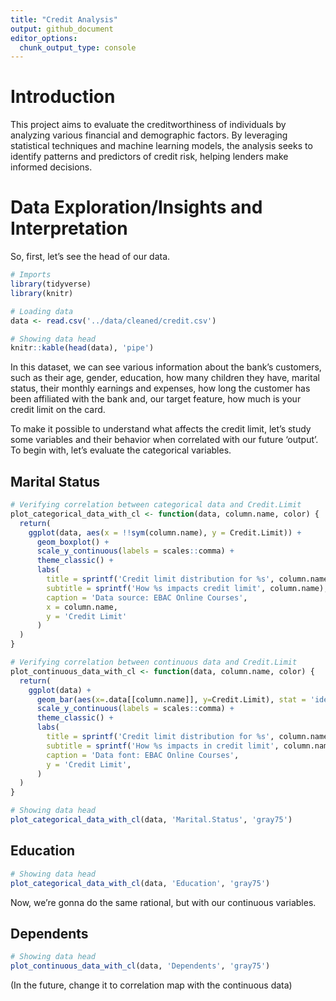 ```yaml
---
title: "Credit Analysis"
output: github_document
editor_options: 
  chunk_output_type: console
---
```

# Introduction
This project aims to evaluate the creditworthiness of individuals by analyzing various financial and demographic factors. By leveraging statistical techniques and machine learning models, the analysis seeks to identify patterns and predictors of credit risk, helping lenders make informed decisions.

# Data Exploration/Insights and Interpretation

So, first, let's see the head of our data.

```r
# Imports
library(tidyverse)
library(knitr)

# Loading data
data <- read.csv('../data/cleaned/credit.csv')
```

```r
# Showing data head
knitr::kable(head(data), 'pipe')
```

In this dataset, we can see various information about the bank's customers, such as their age, gender, education, how many children they have, marital status, their monthly earnings and expenses, how long the customer has been affiliated with the bank and, our target feature, how much is your credit limit on the card.

To make it possible to understand what affects the credit limit, let's study some variables and their behavior when correlated with our future 'output'. To begin with, let's evaluate the categorical variables.

## Marital Status

```r
# Verifying correlation between categorical data and Credit.Limit
plot_categorical_data_with_cl <- function(data, column.name, color) {
  return(
    ggplot(data, aes(x = !!sym(column.name), y = Credit.Limit)) +
      geom_boxplot() +
      scale_y_continuous(labels = scales::comma) +
      theme_classic() +
      labs(
        title = sprintf('Credit limit distribution for %s', column.name),
        subtitle = sprintf('How %s impacts credit limit', column.name),
        caption = 'Data source: EBAC Online Courses',
        x = column.name,
        y = 'Credit Limit'
      )
  )
}

# Verifying correlation between continuous data and Credit.Limit
plot_continuous_data_with_cl <- function(data, column.name, color) {
  return(
    ggplot(data) +
      geom_bar(aes(x=.data[[column.name]], y=Credit.Limit), stat = 'identity', fill = color) +
      scale_y_continuous(labels = scales::comma) +
      theme_classic() +
      labs(
        title = sprintf('Credit limit distribution for %s', column.name),
        subtitle = sprintf('How %s impacts in credit limit', column.name),
        caption = 'Data font: EBAC Online Courses',
        y = 'Credit Limit',
      )
  )
}
```

```r
# Showing data head
plot_categorical_data_with_cl(data, 'Marital.Status', 'gray75')
```

## Education

```r
# Showing data head
plot_categorical_data_with_cl(data, 'Education', 'gray75')
```

Now, we're gonna do the same rational, but with our continuous variables.

## Dependents

```r
# Showing data head
plot_continuous_data_with_cl(data, 'Dependents', 'gray75')
```

(In the future, change it to correlation map with the continuous data)





